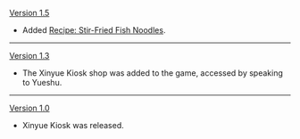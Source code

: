 {{Change History/Header}}
[[Version/1.5|Version 1.5]]
*Added [[Recipe: Stir-Fried Fish Noodles]].
----
[[Version 1.3]]
*The Xinyue Kiosk shop was added to the game, accessed by speaking to Yueshu.
----
[[Version 1.0]]
*Xinyue Kiosk was released.